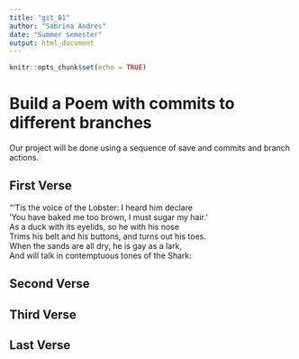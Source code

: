 ```yaml
---
title: "git_01"
author: "Sabrina Andres"
date: "Summer semester"
output: html_document
---
```


```r
knitr::opts_chunk$set(echo = TRUE)
```
# Build a Poem with commits to different branches
Our project will be done using a sequence of save and commits and branch actions.
<!-- Do not modify or change any text in "!--" bracketed areas such as this --- these are instructions to
you, if you change any of this the git program will notice it and compromise your git merging strategy !-->

## First Verse 
<!--Put the first five lines of a poem by Lewis Carrol in this section!-->
"'Tis the voice of the Lobster: I heard him declare  
'You have baked me too brown, I must sugar my hair.'  
As a duck with its eyelids, so he with his nose  
Trims his belt and his buttons, and turns out his toes.  
When the sands are all dry, he is gay as a lark,  
And will talk in contemptuous tones of the Shark:  

## Second Verse
<!--Put the first five lines of a poem by Robert Frost here!-->

## Third Verse
<!--Put the first two verses of The Walrus and the Carpenter here!-->

## Last Verse
<!--Put a short poem of your choice 8-20 lines,here!-->
